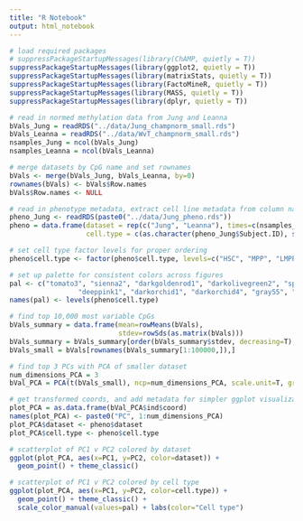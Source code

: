 ```yaml
---
title: "R Notebook"
output: html_notebook
---
```


```r
# load required packages
# suppressPackageStartupMessages(library(ChAMP, quietly = T))
suppressPackageStartupMessages(library(ggplot2, quietly = T))
suppressPackageStartupMessages(library(matrixStats, quietly = T))
suppressPackageStartupMessages(library(FactoMineR, quietly = T))
suppressPackageStartupMessages(library(MASS, quietly = T))
suppressPackageStartupMessages(library(dplyr, quietly = T))

# read in normed methylation data from Jung and Leanna
bVals_Jung = readRDS("../data/Jung_champnorm_small.rds")
bVals_Leanna = readRDS("../data/WvT_champnorm_small.rds")
nsamples_Jung = ncol(bVals_Jung)
nsamples_Leanna = ncol(bVals_Leanna)

# merge datasets by CpG name and set rownames
bVals <- merge(bVals_Jung, bVals_Leanna, by=0)
rownames(bVals) <- bVals$Row.names
bVals$Row.names <- NULL

# read in phenotype metadata, extract cell line metadata from column names
pheno_Jung <- readRDS(paste0("../data/Jung_pheno.rds"))
pheno = data.frame(dataset = rep(c("Jung", "Leanna"), times=c(nsamples_Jung, nsamples_Leanna)),
                   cell.type = c(as.character(pheno_Jung$Subject.ID), sapply(strsplit(names(bVals)[(nsamples_Jung+1):ncol(bVals)], "[.-]"), "[", 1)))

# set cell type factor levels for proper ordering
pheno$cell.type <- factor(pheno$cell.type, levels=c("HSC", "MPP", "LMPP", "CMP", "GMP", "MEP", "CD34-", "CD34+38+", "CD34+38-", "KG1", "KG1T", "Thp1S", "Thp1T"))

# set up palette for consistent colors across figures
pal <- c("tomato3", "sienna2", "darkgoldenrod1", "darkolivegreen2", "springgreen3", "mediumseagreen", 
                 "deeppink1", "darkorchid1", "darkorchid4", "gray55", "firebrick3", "deepskyblue1", "deepskyblue3")
names(pal) <- levels(pheno$cell.type)

```


```r
# find top 10,000 most variable CpGs
bVals_summary = data.frame(mean=rowMeans(bVals), 
                           stdev=rowSds(as.matrix(bVals)))
bVals_summary = bVals_summary[order(bVals_summary$stdev, decreasing=T),]
bVals_small = bVals[rownames(bVals_summary[1:100000,]),]

# find top 3 PCs with PCA of smaller dataset
num_dimensions_PCA = 3
bVal_PCA = PCA(t(bVals_small), ncp=num_dimensions_PCA, scale.unit=T, graph=F)

# get transformed coords, and add metadata for simpler ggplot visualization
plot_PCA = as.data.frame(bVal_PCA$ind$coord)
names(plot_PCA) <- paste0("PC", 1:num_dimensions_PCA)
plot_PCA$dataset <- pheno$dataset
plot_PCA$cell.type <- pheno$cell.type

# scatterplot of PC1 v PC2 colored by dataset
ggplot(plot_PCA, aes(x=PC1, y=PC2, color=dataset)) +
  geom_point() + theme_classic()

# scatterplot of PC1 v PC2 colored by cell type
ggplot(plot_PCA, aes(x=PC1, y=PC2, color=cell.type)) +
  geom_point() + theme_classic() +
  scale_color_manual(values=pal) + labs(color="Cell type")

```



```r


```

